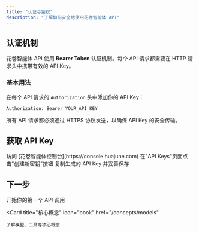 ```yaml
---
title: "认证与鉴权"
description: "了解如何安全地使用花卷智能体 API"
---
```


## 认证机制

花卷智能体 API 使用 **Bearer Token** 认证机制。每个 API 请求都需要在 HTTP 请求头中携带有效的 API Key。

### 基本用法

在每个 API 请求的 `Authorization` 头中添加你的 API Key：

```http
Authorization: Bearer YOUR_API_KEY
```

<Warning>
  所有 API 请求都必须通过 HTTPS 协议发送，以确保 API Key 的安全传输。
</Warning>

## 获取 API Key

<Steps>
  <Step title="登录控制台">
    访问 [花卷智能体控制台](https://console.huajune.com)
  </Step>

  <Step title="创建 API Key">
    在"API Keys"页面点击"创建新密钥"按钮
  </Step>

  <Step title="安全保存">
    复制生成的 API Key 并妥善保存
  </Step>
</Steps>

## 下一步

<CardGroup cols={2}>
  <Card
    title="快速开始"
    icon="rocket"
    href="/quickstart"
  >
    开始你的第一个 API 调用
  </Card>

  <Card
    title="核心概念"
    icon="book"
    href="/concepts/models"
  >
    了解模型、工具等核心概念
  </Card>
</CardGroup>

